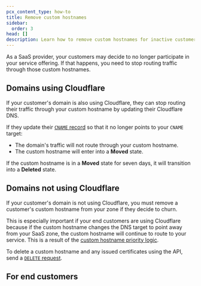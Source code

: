```yaml
---
pcx_content_type: how-to
title: Remove custom hostnames
sidebar:
  order: 3
head: []
description: Learn how to remove custom hostnames for inactive customers.
---
```



As a SaaS provider, your customers may decide to no longer participate in your service offering. If that happens, you need to stop routing traffic through those custom hostnames.

## Domains using Cloudflare

If your customer's domain is also using Cloudflare, they can stop routing their traffic through your custom hostname by updating their Cloudflare DNS.

If they update their [`CNAME` record](/cloudflare-for-platforms/cloudflare-for-saas/start/getting-started/#step-3--have-customer-create-cname-record) so that it no longer points to your `CNAME` target:

- The domain's traffic will not route through your custom hostname.
- The custom hostname will enter into a **Moved** state.

If the custom hostname is in a **Moved** state for seven days, it will transition into a **Deleted** state.

## Domains not using Cloudflare

If your customer's domain is not using Cloudflare, you must remove a customer's custom hostname from your zone if they decide to churn.

This is especially important if your end customers are using Cloudflare because if the custom hostname changes the DNS target to point away from your SaaS zone, the custom hostname will continue to route to your service. This is a result of the [custom hostname priority logic](/ssl/reference/certificate-and-hostname-priority/#hostname-priority-cloudflare-for-saas).

<Tabs syncKey="dashPlusAPI"> <TabItem label="Dashboard">

<Render file="delete-custom-hostname-dash" />

</TabItem> <TabItem label="API">

To delete a custom hostname and any issued certificates using the API, send a [`DELETE` request](</api/operations/custom-hostname-for-a-zone-delete-custom-hostname-(-and-any-issued-ssl-certificates)>).

</TabItem> </Tabs>

## For end customers

<Render file="saas-customer-churn" />
